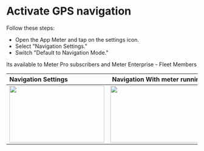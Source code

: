 # Activate GPS navigation
Follow these steps:

* Open the App Meter and tap on the settings icon.
* Select "Navigation Settings."
* Switch "Default to Navigation Mode."

Its available to Meter Pro subscribers and Meter Enterprise - Fleet Members

| Navigation Settings        | Navigation With meter running|
|:--------------|:-----------:|
| <img height="150" src="https://www.meterapp.co/screenshots/Screenshot_1704214391.png" width="250"/>        |    <img height="150" src="https://www.meterapp.co/screenshots/Screenshot_1703617906.png" width="250"/>  |


